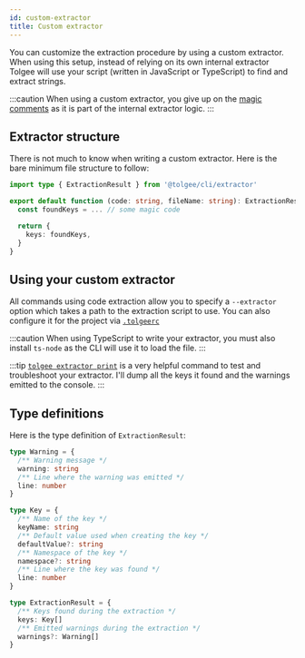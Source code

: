 ```yaml
---
id: custom-extractor
title: Custom extractor
---
```


You can customize the extraction procedure by using a custom extractor. When using this setup, instead of relying on
its own internal extractor Tolgee will use your script (written in JavaScript or TypeScript) to find and extract
strings.

:::caution
When using a custom extractor, you give up on the [magic comments](/tolgee-cli/extraction/magic-comments) as it is
part of the internal extractor logic.
:::

## Extractor structure
There is not much to know when writing a custom extractor. Here is the bare minimum file structure to follow:

```ts title=extractor.ts
import type { ExtractionResult } from '@tolgee/cli/extractor'

export default function (code: string, fileName: string): ExtractionResult {
  const foundKeys = ... // some magic code

  return {
    keys: foundKeys,
  }
}
```

## Using your custom extractor
All commands using code extraction allow you to specify a `--extractor` option which takes a path to the extraction
script to use. You can also configure it for the project via [`.tolgeerc`](/tolgee-cli/project-configuration)

:::caution
When using TypeScript to write your extractor, you must also install `ts-node` as the CLI will use it to load the
file.
:::

:::tip
[`tolgee extractor print`](/tolgee-cli/extraction/syncing-strings#dumping-all-strings) is a very helpful command to
test and troubleshoot your extractor. I'll dump all the keys it found and the warnings emitted to the console.
:::

## Type definitions
Here is the type definition of `ExtractionResult`:
```ts title=extractor.d.ts
type Warning = {
  /** Warning message */
  warning: string
  /** Line where the warning was emitted */
  line: number
}

type Key = {
  /** Name of the key */
  keyName: string
  /** Default value used when creating the key */
  defaultValue?: string
  /** Namespace of the key */
  namespace?: string
  /** Line where the key was found */
  line: number
}

type ExtractionResult = {
  /** Keys found during the extraction */
  keys: Key[]
  /** Emitted warnings during the extraction */
  warnings?: Warning[]
}
```
